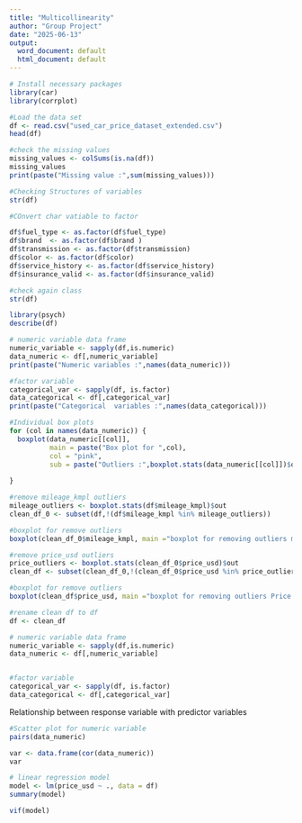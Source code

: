 ```yaml
---
title: "Multicollinearity"
author: "Group Project"
date: "2025-06-13"
output:
  word_document: default
  html_document: default
---
```




```r
# Install necessary packages
library(car)
library(corrplot)
```



```r
#Load the data set
df <- read.csv("used_car_price_dataset_extended.csv")
head(df)
```


```r
#check the missing values
missing_values <- colSums(is.na(df))
missing_values
print(paste("Missing value :",sum(missing_values)))
```


```r
#Checking Structures of variables
str(df)
```


```r
#COnvert char vatiable to factor

df$fuel_type <- as.factor(df$fuel_type)
df$brand  <- as.factor(df$brand )
df$transmission <- as.factor(df$transmission)
df$color <- as.factor(df$color)
df$service_history <- as.factor(df$service_history)
df$insurance_valid <- as.factor(df$insurance_valid)

```


```r
#check again class
str(df)
```


```r
library(psych)
describe(df)
```


```r
# numeric variable data frame
numeric_variable <- sapply(df,is.numeric)
data_numeric <- df[,numeric_variable]
print(paste("Numeric variables :",names(data_numeric)))

#factor variable
categorical_var <- sapply(df, is.factor)
data_categorical <- df[,categorical_var]
print(paste("Categorical  variables :",names(data_categorical)))
```

```r
#Individual box plots
for (col in names(data_numeric)) {
  boxplot(data_numeric[[col]],
          main = paste("Box plot for ",col),
          col = "pink",
          sub = paste("Outliers :",boxplot.stats(data_numeric[[col]])$out,collapse = ","))
  
}
```

```r
#remove mileage_kmpl outliers
mileage_outliers <- boxplot.stats(df$mileage_kmpl)$out
clean_df_0 <- subset(df,!(df$mileage_kmpl %in% mileage_outliers))

#boxplot for remove outliers
boxplot(clean_df_0$mileage_kmpl, main ="boxplot for removing outliers mileage_kmpl",col = "lightblue")

```
```r
#remove price_usd outliers
price_outliers <- boxplot.stats(clean_df_0$price_usd)$out
clean_df <- subset(clean_df_0,!(clean_df_0$price_usd %in% price_outliers))

#boxplot for remove outliers
boxplot(clean_df$price_usd, main ="boxplot for removing outliers Price usd",col = "lightblue")

```
```r
#rename clean df to df
df <- clean_df
```

```r
# numeric variable data frame
numeric_variable <- sapply(df,is.numeric)
data_numeric <- df[,numeric_variable]


#factor variable
categorical_var <- sapply(df, is.factor)
data_categorical <- df[,categorical_var]

```


Relationship between response variable with predictor variables
```r
#Scatter plot for numeric variable
pairs(data_numeric)
```

```r
var <- data.frame(cor(data_numeric))
var
```



```r
# linear regression model 
model <- lm(price_usd ~ ., data = df)
summary(model)
```


```r
vif(model) 
```
























